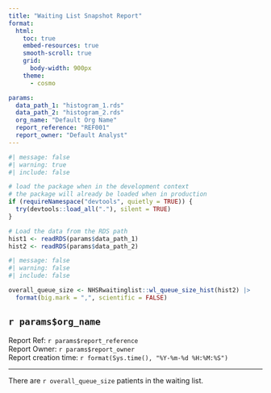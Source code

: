 ```yaml
---
title: "Waiting List Snapshot Report"
format: 
  html:
    toc: true
    embed-resources: true
    smooth-scroll: true
    grid:
      body-width: 900px
    theme: 
      - cosmo

params:
  data_path_1: "histogram_1.rds"
  data_path_2: "histogram_2.rds"
  org_name: "Default Org Name"
  report_reference: "REF001"
  report_owner: "Default Analyst"
---
```


```r
#| message: false
#| warning: true
#| include: false

# load the package when in the development context
# the package will already be loaded when in production
if (requireNamespace("devtools", quietly = TRUE)) {
  try(devtools::load_all("."), silent = TRUE)
}

# Load the data from the RDS path
hist1 <- readRDS(params$data_path_1)
hist2 <- readRDS(params$data_path_2)

```

```r
#| message: false
#| warning: false
#| include: false

overall_queue_size <- NHSRwaitinglist::wl_queue_size_hist(hist2) |> 
  format(big.mark = ",", scientific = FALSE)

```

## `r params$org_name`

Report Ref: `r params$report_reference`  
Report Owner: `r params$report_owner`  
Report creation time: `r format(Sys.time(), "%Y-%m-%d %H:%M:%S")`  

---

There are `r overall_queue_size` patients in the waiting list.


